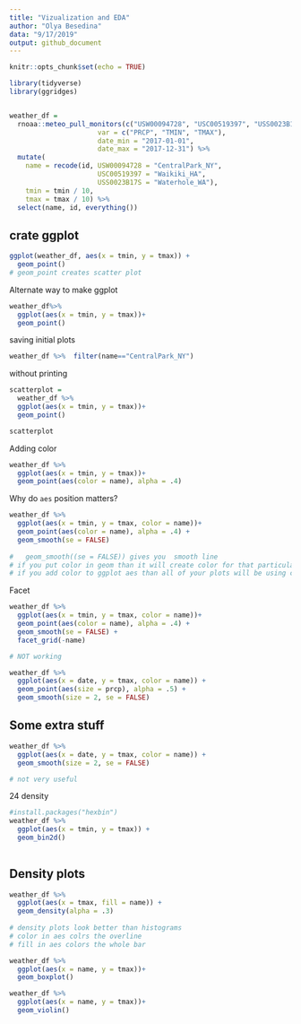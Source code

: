 ```yaml
---
title: "Vizualization and EDA"
author: "Olya Besedina"
data: "9/17/2019"
output: github_document
---
```


```r
knitr::opts_chunk$set(echo = TRUE)

library(tidyverse)
library(ggridges)


weather_df = 
  rnoaa::meteo_pull_monitors(c("USW00094728", "USC00519397", "USS0023B17S"),
                      var = c("PRCP", "TMIN", "TMAX"), 
                      date_min = "2017-01-01",
                      date_max = "2017-12-31") %>%
  mutate(
    name = recode(id, USW00094728 = "CentralPark_NY", 
                      USC00519397 = "Waikiki_HA",
                      USS0023B17S = "Waterhole_WA"),
    tmin = tmin / 10,
    tmax = tmax / 10) %>%
  select(name, id, everything())

```

## crate ggplot

```r
ggplot(weather_df, aes(x = tmin, y = tmax)) + 
  geom_point()
# geom_point creates scatter plot
```

Alternate way to make ggplot

```r
weather_df%>%
  ggplot(aes(x = tmin, y = tmax))+
  geom_point()
```

saving initial plots 

```r
weather_df %>%  filter(name=="CentralPark_NY")
```

without printing

```r
scatterplot = 
  weather_df %>% 
  ggplot(aes(x = tmin, y = tmax))+
  geom_point()

scatterplot
```

Adding color

```r
weather_df %>% 
  ggplot(aes(x = tmin, y = tmax))+
  geom_point(aes(color = name), alpha = .4)
```

Why do `aes` position matters?

```r
weather_df %>% 
  ggplot(aes(x = tmin, y = tmax, color = name))+
  geom_point(aes(color = name), alpha = .4) +
  geom_smooth(se = FALSE)
  
#   geom_smooth((se = FALSE)) gives you  smooth line  
# if you put color in geom than it will create color for that particulas plot. 
# if you add color to ggplot aes than all of your plots will be using colors
```

Facet

```r
weather_df %>% 
  ggplot(aes(x = tmin, y = tmax, color = name))+
  geom_point(aes(color = name), alpha = .4) +
  geom_smooth(se = FALSE) +
  facet_grid(-name)

# NOT working
```

```r
weather_df %>% 
  ggplot(aes(x = date, y = tmax, color = name)) +
  geom_point(aes(size = prcp), alpha = .5) +
  geom_smooth(size = 2, se = FALSE)
```

## Some extra stuff
```r
weather_df %>% 
  ggplot(aes(x = date, y = tmax, color = name)) +
  geom_smooth(size = 2, se = FALSE)

# not very useful
```

24 density
```r
#install.packages("hexbin")
weather_df %>% 
  ggplot(aes(x = tmin, y = tmax)) +
  geom_bin2d()
  
```

## Density plots
```r
weather_df %>% 
  ggplot(aes(x = tmax, fill = name)) +
  geom_density(alpha = .3)
  
# density plots look better than histograms
# color in aes colrs the overline 
# fill in aes colors the whole bar
```


```r
weather_df %>% 
  ggplot(aes(x = name, y = tmax))+
  geom_boxplot()

weather_df %>% 
  ggplot(aes(x = name, y = tmax))+
  geom_violin()
```
